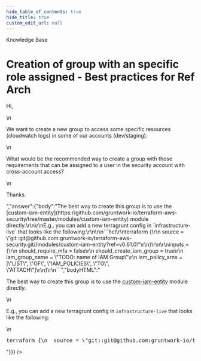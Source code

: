 ```yaml
---
hide_table_of_contents: true
hide_title: true
custom_edit_url: null
---
```



<CenterLayout>
<span class="title">Knowledge Base</span>
<h1>Creation of group with an specific role assigned - Best practices for Ref Arch</h1>
<GitHub json={{"id":"D_kwDOF8slf84AO2y3","number":212,"author":{"login":"fsanzdev"},"title":"Creation of group with an specific role assigned - Best practices for Ref Arch","body":"Hi, \r\n\r\nWe want to create a new group to access some specific resources (cloudwatch logs) in some of our accounts (dev/staging). \r\n\r\nWhat would be the recommended way to create a group with those requirements that can be assigned to a user in the security account with cross-account access?\r\n\r\nThanks. ","bodyHTML":"<p dir=\"auto\">Hi,</p>\n<p dir=\"auto\">We want to create a new group to access some specific resources (cloudwatch logs) in some of our accounts (dev/staging).</p>\n<p dir=\"auto\">What would be the recommended way to create a group with those requirements that can be assigned to a user in the security account with cross-account access?</p>\n<p dir=\"auto\">Thanks.</p>","answer":{"body":"The best way to create this group is to use the [custom-iam-entity](https://github.com/gruntwork-io/terraform-aws-security/tree/master/modules/custom-iam-entity) module directly.\r\n\r\nE.g., you can add a new terragrunt config in `infrastructure-live` that looks like the following:\r\n\r\n```hcl\r\nterraform {\r\n  source = \"git::git@github.com:gruntwork-io/terraform-aws-security.git//modules/custom-iam-entity?ref=v0.61.0\"\r\n}\r\n\r\ninputs = {\r\n  should_require_mfa = false\r\n  should_create_iam_group = true\r\n  iam_group_name = \"TODO: name of IAM Group\"\r\n  iam_policy_arns = [\"LIST\", \"OF\", \"IAM_POLICIES\", \"TO\", \"ATTACH\"]\r\n}\r\n```","bodyHTML":"<p dir=\"auto\">The best way to create this group is to use the <a href=\"https://github.com/gruntwork-io/terraform-aws-security/tree/master/modules/custom-iam-entity\">custom-iam-entity</a> module directly.</p>\n<p dir=\"auto\">E.g., you can add a new terragrunt config in <code class=\"notranslate\">infrastructure-live</code> that looks like the following:</p>\n<div class=\"highlight highlight-source-terraform notranslate position-relative overflow-auto\" dir=\"auto\" data-snippet-clipboard-copy-content=\"terraform {\n  source = &quot;git::git@github.com:gruntwork-io/terraform-aws-security.git//modules/custom-iam-entity?ref=v0.61.0&quot;\n}\n\ninputs = {\n  should_require_mfa = false\n  should_create_iam_group = true\n  iam_group_name = &quot;TODO: name of IAM Group&quot;\n  iam_policy_arns = [&quot;LIST&quot;, &quot;OF&quot;, &quot;IAM_POLICIES&quot;, &quot;TO&quot;, &quot;ATTACH&quot;]\n}\"><pre><span class=\"pl-k\">terraform</span> {\n  source <span class=\"pl-k\">=</span> <span class=\"pl-s\"><span class=\"pl-pds\">\"</span>git::git@github.com:gruntwork-io/terraform-aws-security.git//modules/custom-iam-entity?ref=v0.61.0<span class=\"pl-pds\">\"</span></span>\n}\n\n<span class=\"pl-v\"><span class=\"pl-smi\">inputs</span> <span class=\"pl-k\">= </span></span>{\n  should_require_mfa <span class=\"pl-k\">=</span> <span class=\"pl-c1\">false</span>\n  should_create_iam_group <span class=\"pl-k\">=</span> <span class=\"pl-c1\">true</span>\n  iam_group_name <span class=\"pl-k\">=</span> <span class=\"pl-s\"><span class=\"pl-pds\">\"</span>TODO: name of IAM Group<span class=\"pl-pds\">\"</span></span>\n  iam_policy_arns <span class=\"pl-k\">=</span> [<span class=\"pl-s\"><span class=\"pl-pds\">\"</span>LIST<span class=\"pl-pds\">\"</span></span>, <span class=\"pl-s\"><span class=\"pl-pds\">\"</span>OF<span class=\"pl-pds\">\"</span></span>, <span class=\"pl-s\"><span class=\"pl-pds\">\"</span>IAM_POLICIES<span class=\"pl-pds\">\"</span></span>, <span class=\"pl-s\"><span class=\"pl-pds\">\"</span>TO<span class=\"pl-pds\">\"</span></span>, <span class=\"pl-s\"><span class=\"pl-pds\">\"</span>ATTACH<span class=\"pl-pds\">\"</span></span>]\n}</pre></div>"}}} />

</CenterLayout>
  

<!-- ##DOCS-SOURCER-START
{
  "sourcePlugin": "github-discussions",
  "hash": "963f8ea5648c491298837495cf65a48f"
}
##DOCS-SOURCER-END -->
